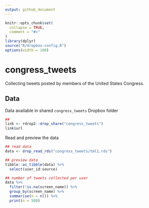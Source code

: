 ```yaml
---
output: github_document
---
```


<!-- README.md is generated from README.Rmd. Please edit that file -->

```r
knitr::opts_chunk$set(
  collapse = TRUE,
  comment = "#>"
)
library(dplyr)
source("R/dropbox-config.R")
options(width = 100)
```
# congress_tweets

Collecting tweets posted by members of the United States Congress.

## Data

Data available in shared `congress_tweets` Dropbox folder

```r
##
link <- rdrop2::drop_share("congress_tweets")
link$url
```

Read and preview the data

```r
## read data
data <- drop_read_rds("congress_tweets/tml1.rds")

## preview data
tibble::as_tibble(data) %>%
  select(user_id:source)

## number of tweets collected per user
data %>% 
  filter(!is.na(screen_name)) %>%
  group_by(screen_name) %>%
  summarise(n = n()) %>% 
  print(n = 500)
```
